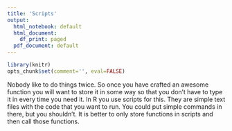 ```yaml
---
title: 'Scripts'
output:
  html_notebook: default
  html_document:
    df_print: paged
  pdf_document: default
---
```


```r
library(knitr)
opts_chunk$set(comment='', eval=FALSE)
```

Nobody like to do things twice. So once you have crafted an awesome function you will want to store it in some way so that you don't have to type it in every time you need it. In R you use scripts for this. They are simple text files with the code that you want to run. You could put simple commands in there, but you shouldn't. It is better to only store functions in scripts and then call those functions.